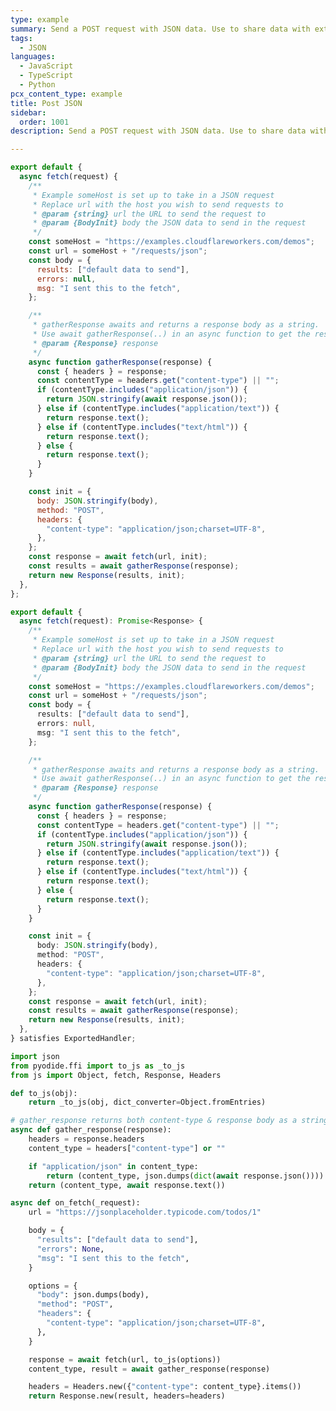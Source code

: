```yaml
---
type: example
summary: Send a POST request with JSON data. Use to share data with external servers.
tags:
  - JSON
languages:
  - JavaScript
  - TypeScript
  - Python
pcx_content_type: example
title: Post JSON
sidebar:
  order: 1001
description: Send a POST request with JSON data. Use to share data with external servers.

---
```



<Tabs> <TabItem label="js">

```js
export default {
  async fetch(request) {
    /**
     * Example someHost is set up to take in a JSON request
     * Replace url with the host you wish to send requests to
     * @param {string} url the URL to send the request to
     * @param {BodyInit} body the JSON data to send in the request
     */
    const someHost = "https://examples.cloudflareworkers.com/demos";
    const url = someHost + "/requests/json";
    const body = {
      results: ["default data to send"],
      errors: null,
      msg: "I sent this to the fetch",
    };

    /**
     * gatherResponse awaits and returns a response body as a string.
     * Use await gatherResponse(..) in an async function to get the response body
     * @param {Response} response
     */
    async function gatherResponse(response) {
      const { headers } = response;
      const contentType = headers.get("content-type") || "";
      if (contentType.includes("application/json")) {
        return JSON.stringify(await response.json());
      } else if (contentType.includes("application/text")) {
        return response.text();
      } else if (contentType.includes("text/html")) {
        return response.text();
      } else {
        return response.text();
      }
    }

    const init = {
      body: JSON.stringify(body),
      method: "POST",
      headers: {
        "content-type": "application/json;charset=UTF-8",
      },
    };
    const response = await fetch(url, init);
    const results = await gatherResponse(response);
    return new Response(results, init);
  },
};
```

</TabItem> <TabItem label="ts">

```ts
export default {
  async fetch(request): Promise<Response> {
    /**
     * Example someHost is set up to take in a JSON request
     * Replace url with the host you wish to send requests to
     * @param {string} url the URL to send the request to
     * @param {BodyInit} body the JSON data to send in the request
     */
    const someHost = "https://examples.cloudflareworkers.com/demos";
    const url = someHost + "/requests/json";
    const body = {
      results: ["default data to send"],
      errors: null,
      msg: "I sent this to the fetch",
    };

    /**
     * gatherResponse awaits and returns a response body as a string.
     * Use await gatherResponse(..) in an async function to get the response body
     * @param {Response} response
     */
    async function gatherResponse(response) {
      const { headers } = response;
      const contentType = headers.get("content-type") || "";
      if (contentType.includes("application/json")) {
        return JSON.stringify(await response.json());
      } else if (contentType.includes("application/text")) {
        return response.text();
      } else if (contentType.includes("text/html")) {
        return response.text();
      } else {
        return response.text();
      }
    }

    const init = {
      body: JSON.stringify(body),
      method: "POST",
      headers: {
        "content-type": "application/json;charset=UTF-8",
      },
    };
    const response = await fetch(url, init);
    const results = await gatherResponse(response);
    return new Response(results, init);
  },
} satisfies ExportedHandler;
```

</TabItem> <TabItem label="py">

```py
import json
from pyodide.ffi import to_js as _to_js
from js import Object, fetch, Response, Headers

def to_js(obj):
    return _to_js(obj, dict_converter=Object.fromEntries)

# gather_response returns both content-type & response body as a string
async def gather_response(response):
    headers = response.headers
    content_type = headers["content-type"] or ""

    if "application/json" in content_type:
        return (content_type, json.dumps(dict(await response.json())))
    return (content_type, await response.text())

async def on_fetch(_request):
    url = "https://jsonplaceholder.typicode.com/todos/1"

    body = {
      "results": ["default data to send"],
      "errors": None,
      "msg": "I sent this to the fetch",
    }

    options = {
      "body": json.dumps(body),
      "method": "POST",
      "headers": {
        "content-type": "application/json;charset=UTF-8",
      },
    }

    response = await fetch(url, to_js(options))
    content_type, result = await gather_response(response)

    headers = Headers.new({"content-type": content_type}.items())
    return Response.new(result, headers=headers)
```

</TabItem> </Tabs>
